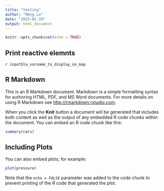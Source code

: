```yaml
---
title: "testing"
author: "Meng Le"
date: "2023-01-19"
output: html_document
---
```


```r
knitr::opts_chunk$set(echo = TRUE)
```

## Print reactive elemnts 


`r input$la_varname_to_display_on_map`


## R Markdown

This is an R Markdown document. Markdown is a simple formatting syntax for authoring HTML, PDF, and MS Word documents. For more details on using R Markdown see <http://rmarkdown.rstudio.com>.

When you click the **Knit** button a document will be generated that includes both content as well as the output of any embedded R code chunks within the document. You can embed an R code chunk like this:

```r
summary(cars)
```

## Including Plots

You can also embed plots, for example:

```r
plot(pressure)
```

Note that the `echo = FALSE` parameter was added to the code chunk to prevent printing of the R code that generated the plot.
